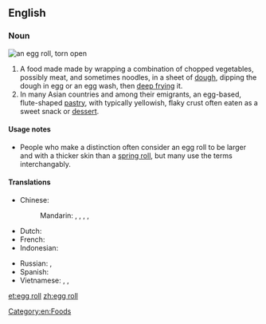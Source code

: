 ==English==

===Noun===
{{wikipedia}}
[[Image:CookbookEggrollOpen.jpg|thumb|an egg roll, torn open]]
{{en-noun|sg=[[egg]] [[roll]]}}

# A food made made by wrapping a combination of chopped vegetables, possibly meat, and sometimes noodles, in a sheet of [[dough]], dipping the dough in egg or an egg wash, then [[deep frying]] it.
# In many Asian countries and among their emigrants, an egg-based, flute-shaped [[pastry]], with typically yellowish, flaky crust often eaten as a sweet snack or [[dessert]].

====Usage notes====
*People who make a distinction often consider an egg roll to be larger and with a thicker skin than a [[spring roll]], but many use the terms interchangably.

====Translations====
{{trans-top|egg roll}}
* Chinese:
*: Mandarin: {{t|cmn|雞蛋卷|sc=Hani}}, {{t|cmn|鸡蛋卷|tr=jīdànjuǎn|sc=Hani}}, {{t|cmn|蛋卷|tr=dànjuǎn|sc=Hani}}, {{t|cmn|潤餅|sc=Hani}}, {{t|cmn|润饼|tr=rùnbǐng|sc=Hani}}
* Dutch: {{t-|nl|loempia|n}}
* French: {{t-|fr|pâté impérial|m}}
* Indonesian: {{t+|id|lumpia}}
{{trans-mid}}
* Russian: {{t-|ru|яичный рулет|m|tr=jaíčnyj rulét|sc=Cyrl}}, {{t-|ru|фаршированный блинчик|m|tr=farširóvannyj blínčik|sc=Cyrl}}
* Spanish: {{t-|es|rollo de huevo|m}}
* Vietnamese: {{t+|vi|nem rán}}, {{t+|vi|nem}}, {{t+|vi|chả giò}} {{qualifier|South Vietnam}}
{{trans-bottom}}

[[Category:en:Foods]]

[[et:egg roll]]
[[zh:egg roll]]